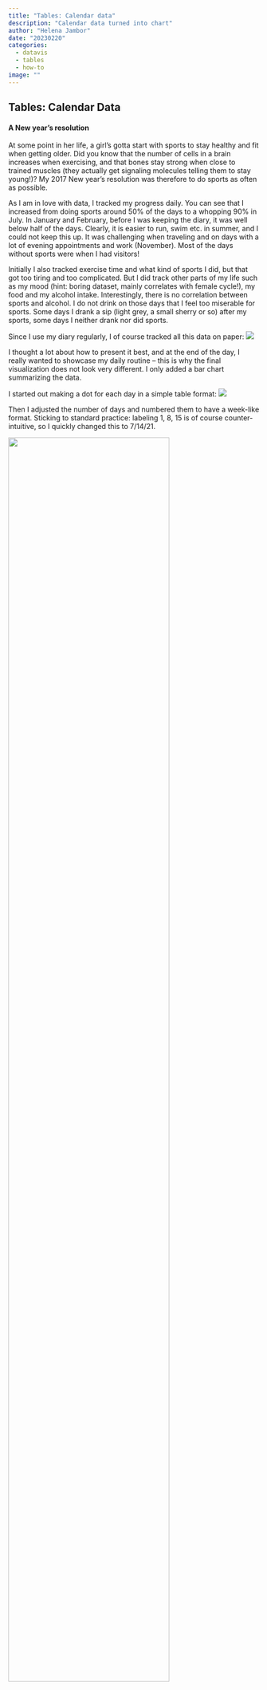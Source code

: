 ```yaml
---
title: "Tables: Calendar data"
description: "Calendar data turned into chart"
author: "Helena Jambor"
date: "20230220"
categories:
  - datavis
  - tables
  - how-to
image: ""
---
```

## Tables: Calendar Data 
#### A New year’s resolution

At some point in her life, a girl’s gotta start with sports to stay healthy and fit when getting older. Did you know that the number of cells in a brain increases when exercising, and that bones stay strong when close to trained muscles (they actually get signaling molecules telling them to stay young!)? My 2017 New year’s resolution was therefore to do sports as often as possible.

As I am in love with data, I tracked my progress daily. You can see that I increased from doing sports around 50% of the days to a whopping 90% in July. In January and February, before I was keeping the diary, it was well below half of the days. Clearly, it is easier to run, swim etc. in summer, and I could not keep this up. It was challenging when traveling and on days with a lot of evening appointments and work (November). Most of the days without sports were when I had visitors! 

Initially I also tracked exercise time and what kind of sports I did, but that got too tiring and too complicated. But I did track other parts of my life such as my mood (hint: boring dataset, mainly correlates with female cycle!), my food and my alcohol intake. Interestingly, there is no correlation between sports and alcohol. I do not drink on those days that I feel too miserable for sports. Some days I drank a sip (light grey, a small sherry or so) after my sports, some days I neither drank nor did sports. 

Since I use my diary regularly, I of course tracked all this data on paper: 
![](img_0173.jpg)

I thought a lot about how to present it best, and at the end of the day, I really wanted to showcase my daily routine – this is why the final visualization does not look very different. I only added a bar chart summarizing the data. 

I started out making a dot for each day in a simple table format: 
![](sports_1.png)


Then I adjusted the number of days and numbered them to have a week-like format. Sticking to standard practice: labeling 1, 8, 15 is of course counter-intuitive, so I quickly changed this to 7/14/21.

::: {#figure layout-ncol=2}
![](sports_2.png){width=80%}
![](sports_2b.png){width=80%}
:::

I then added the actual data: empty space for days without sports, a circle for days I did sports, and a cross for sick days. 
![](sports_3.png)
Having completed the data visualization, I then started the graphic design part – decluttering wherever possible, playing with color and adjusting layout If necessary. 
For example, the table like boxes were not necessary at all. What about the lines separating weeks? They are ugly, even in grey!, but some guide is needed to wade through the days. The Gestalt principles show that white space is more effective in grouping that lines and boxes. To discriminate between ‘no sports’ and white space, I changed the white data points to a light grey. 

::: {layout-ncol=3}
![](sports_4.png)
![](sports_5.png)
![](sports_6.png)
::: 

All right, looking better! Now some more details… I added a summarizing bar chart of the percentage of days I did sports (not counting sick days), added titles, axis labels, tick marks, and I also showed the data for the months in which I tracked my alcohol consumption. 
![](sports_7.png)
 
At last – and always at last only!  – I added color, and I am in love with blue. 
![](myYear4.png)

